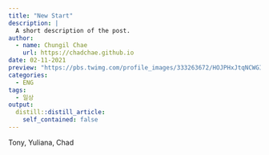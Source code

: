 ```yaml
---
title: "New Start"
description: |
  A short description of the post.
author:
  - name: Chungil Chae
    url: https://chadchae.github.io
date: 02-11-2021
preview: "https://pbs.twimg.com/profile_images/333263672/HOJPHxJtqNCWGIqcJO0vpw_400x400.jpg"
categories:
  - ENG
tags: 
  - 일상
output:
  distill::distill_article:
    self_contained: false
---
```


Tony, Yuliana, Chad